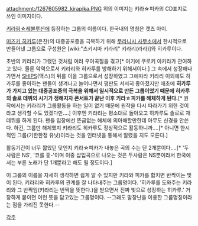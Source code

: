 attachment:/1267605982_kirapika.PNG
위의 이미지는 키라☆피카의 CD표지로 쓰인 이미지이다.

[[키라링☆레볼루션]]에 등장하는 그룹의 이름이다. 한국내의 명칭은 캣츠 아이.

[[미즈키 히카루]](은찬)의 대중공포증을 극복하기 위해 [[무라니시 사무소]]에서 한시적으로 만들어낸 그룹으로 구성원은 [wiki:"츠키시마 키라리" 키라리(라라)]와 히카루이다.

초반의 키라리가 그랬던 것처럼 여러 우여곡절을 겪고[* 여기에 쿠로키 아키라가 관여하고 있다. 물론 악역으로서 키라리와 히카루를 방해하기 위해서이다.] 그 속에서 성장해나가면서 [[SHIPS]](맥스)의 뒤를 이을 그룹으로서 성장하였고 그에따라 키라리 이외에도 히카루를 좋아하는 팬들이 생겨나고 늘어나면서 평판도 서서히 좋아졌지만 애초에 '''히카루가 가지고 있는 대중공포증의 극복을 위해서 일시적으로 만든 그룹이었기 때문에 히카루의 솔로 데뷔의 시기가 정해지자 콘서트가 끝난 이후 키라☆피카를 해체하게 된다.'''[* 원작에서는 키라리가 그룹활동을 하는 일이 없기 때문에 원작을 다시 따라가기 위한 것이라고 생각할 수도 있겠다만….] 이후엔 키라리는 평소대로 돌아오고 히카루도 솔로로 재 데뷔를 하게 된다. 팬들 입장에선 뜬금없는 해체에 의아해할만한데 아무도 신경을 안쓴다. 하긴, 그룹만 해체했지 키라리도 히카루도 정상적으로 활동하니까….[* 아니면 한시적인 그룹(기한한정 유닛)이라는 것을 인터넷을 통해서 알렸을 지도 모른다.]

활동기간이 너무 짧았던 탓인지 키라☆피카가 내놓은 곡의 수는 단 2개뿐이다….[* '두사람은 NS', '코를 흥-'이며 이중 삽입곡으로 나오는 것은 두사람은 NS뿐이라서 한국에서는 부른 노래가 단 1개뿐라고 해도 될 정도이다.]

이 그룹의 이름을 자세히 생각하면 쉽게 알 수 있지만 키라와 피카를 합치면 반짝이는 빛이 된다. 키라리와 히카루의 관계를 잘 나타내주는 그룹명이다. '히카루를 도와주는 키라리와 그 반짝임(키라리는 반짝을 뜻한다.)을 받으면서 진짜 빛으로 성장하는 히카루.' 거창하게 붙이면 이런 뜻을 담고있는 그룹명이다. --그래도 말장난을 이용한 그룹명칭이라는 점을 가리진 못한다.--

[[각주]]
